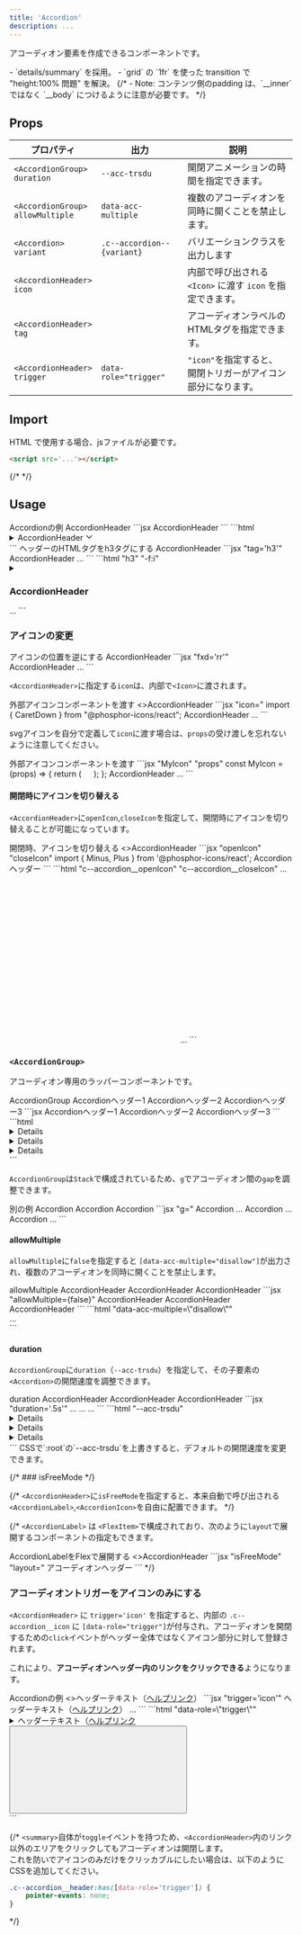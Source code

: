 ```yaml
---
title: 'Accordion'
description: ...
---
```




アコーディオン要素を作成できるコンポーネントです。


<Note title='実装方法について' type='info'>
- `details/summary` を採用。
- `grid` の `1fr` を使った transition で "height:100% 問題" を解決。
	{/* - Note: コンテンツ側のpadding は、`__inner` ではなく `__body` につけるように注意が必要です。 */}
</Note>


## Props

| プロパティ | 出力 | 説明 | 
|---|---|---|
| <PropBadge>`<AccordionGroup>`</PropBadge><br/>`duration` | <PropBadge type="cssvar">`--acc-trsdu`</PropBadge> | 開閉アニメーションの時間を指定できます。 |
| <PropBadge>`<AccordionGroup>`</PropBadge><br/>`allowMultiple` | <PropBadge type="attr">`data-acc-multiple`</PropBadge> | 複数のアコーディオンを同時に開くことを禁止します。 |
| <PropBadge>`<Accordion>`</PropBadge><br/>`variant` | <PropBadge type="attr">`.c--accordion--{variant}`</PropBadge> | バリエーションクラスを出力します |
| <PropBadge>`<AccordionHeader>`</PropBadge><br/>`icon` || 内部で呼び出される`<Icon>` に渡す `icon` を指定できます。 |
| <PropBadge>`<AccordionHeader>`</PropBadge><br/>`tag` || アコーディオンラベルのHTMLタグを指定できます。 |
| <PropBadge>`<AccordionHeader>`</PropBadge><br/>`trigger` | <PropBadge type="attr">`data-role="trigger"`</PropBadge> | `"icon"`を指定すると、 開閉トリガーがアイコン部分になります。|



## Import

<ImportCode component='Accordion, AccordionHeader, AccordionBody' />


HTML で使用する場合、jsファイルが必要です。

```html
<script src='...'></script>
```
{/* <script src="index.js" type="module"></script> */}


## Usage

<Preview>
	<PreviewTitle>Accordionの例</PreviewTitle>
	<PreviewArea p='20'>
		<Accordion p='20'>
			<AccordionHeader>AccordionHeader</AccordionHeader>
			<AccordionBody mbs='20'>
				<DammyText length="l" />
			</AccordionBody>
		</Accordion>
	</PreviewArea>
	<PreviewCode slot='tab' label='JSX'>
```jsx
<Accordion p='20'>
	<AccordionHeader>AccordionHeader</AccordionHeader>
	<AccordionBody mbs='20'>
		<DammyText length="l" />
	</AccordionBody>
</Accordion>
```
	</PreviewCode>
	<PreviewCode slot='tab' label='HTML'>
```html
<details class="c--accordion -p:20">
	<summary class="c--accordion__header l--flex -ai:c">
		<span class="c--accordion__label -fx:1">AccordionHeader</span>
		<span class="c--accordion__icon -d:if">
			<svg xmlns="http://www.w3.org/2000/svg" viewBox="0 0 256 256" width="1em" height="1em" fill="currentColor" focusable="false" class="a--icon" aria-hidden="true"> <path d="M216.49,104.49l-80,80a12,12,0,0,1-17,0l-80-80a12,12,0,0,1,17-17L128,159l71.51-71.52a12,12,0,0,1,17,17Z"></path></svg>
		</span>
	</summary>
	<div class="c--accordion__body l--grid -mbs:20">
		<div class="c--accordion__inner -ov:h">
			<p>Lorem ipsum...</p>
		</div>
	</div>
</details>
```
	</PreviewCode>
</Preview>


<Preview>
	<PreviewTitle>ヘッダーのHTMLタグをh3タグにする</PreviewTitle>
	<PreviewArea p='20'>
		<Accordion p='20'>
			<AccordionHeader tag='h3'>AccordionHeader</AccordionHeader>
			<AccordionBody mbs='20'>
				<DammyText length="l" />
			</AccordionBody>
		</Accordion>
	</PreviewArea>
	<PreviewCode slot='tab' label='JSX'>
	```jsx "tag='h3'"
	<Accordion p='20'>
		<AccordionHeader tag='h3'>AccordionHeader</AccordionHeader>
		<AccordionBody mbs='20'>...</AccordionBody>
	</Accordion>
	```
	</PreviewCode>
	<PreviewCode slot='tab' label='HTML'>
	```html "h3" "-f:i"
	<details class="c--accordion -p:20">
		<summary class="c--accordion__header l--flex -ai:c">
			<h3 class="c--accordion__label -f:i -fx:1">AccordionHeader</h3>
			...
	```
	</PreviewCode>
</Preview>


### アイコンの変更

<Preview>
	<PreviewTitle>アイコンの位置を逆にする</PreviewTitle>
	<PreviewArea p='20'>
		<Accordion p='20'>
			<AccordionHeader fxd='rr'>AccordionHeader</AccordionHeader>
			<AccordionBody mbs='20'>
				<DammyText length="l" />
			</AccordionBody>
		</Accordion>
	</PreviewArea>
	<PreviewCode>
```jsx "fxd='rr'"
<Accordion p='20'>
	<AccordionHeader fxd='rr'>AccordionHeader</AccordionHeader>
	<AccordionBody mbs='20'>...</AccordionBody>
</Accordion>
```
	</PreviewCode>
</Preview>

`<AccordionHeader>`に指定する`icon`は、内部で`<Icon>`に渡されます。

<Preview>
	<PreviewTitle>外部アイコンコンポーネントを渡す</PreviewTitle>
	<PreviewArea p='20'>
		<Accordion p='20'>
			<AccordionHeader icon={{as:CaretDown, weight:'fill'}}>
				<>AccordionHeader</>
			</AccordionHeader>
			<AccordionBody mbs='20'>
				<DammyText length="l" />
			</AccordionBody>
		</Accordion>
	</PreviewArea>
	<PreviewCode>
```jsx "icon="
import { CaretDown } from "@phosphor-icons/react";

<Accordion p='20'>
	<AccordionHeader icon={{as:CaretDown, weight:'fill'}}>AccordionHeader</AccordionHeader>
	<AccordionBody mbs='20'>...</AccordionBody>
</Accordion>
```
	</PreviewCode>
</Preview>

svgアイコンを自分で定義して`icon`に渡す場合は、`props`の受け渡しを忘れないように注意してください。

<Preview>
	<PreviewTitle>外部アイコンコンポーネントを渡す</PreviewTitle>
	<PreviewCode>
```jsx "MyIcon" "props"
const MyIcon = (props) => {
	return (
		<svg
			xmlns="http://www.w3.org/2000/svg" 
			viewBox="0 0 24 24"
			width='1em'
			height='1em'
			{...props}
		>...</svg>
	);
};

<Accordion>
	<AccordionHeader icon={MyIcon}>AccordionHeader</AccordionHeader>
	<AccordionBody mbs='20'>...</AccordionBody>
</Accordion>
```
	</PreviewCode>
</Preview>

#### 開閉時にアイコンを切り替える

`<AccordionHeader>`に`openIcon`,`closeIcon`を指定して、開閉時にアイコンを切り替えることが可能になっています。

<Preview>
	<PreviewTitle>開閉時、アイコンを切り替える</PreviewTitle>
	<PreviewArea p='20'>
		<Accordion p='20'>
			<AccordionHeader openIcon={{as:Plus, weight:'bold'}} closeIcon={{as:Minus, weight:'bold'}}>
				<>AccordionHeader</>
			</AccordionHeader>
			<AccordionBody mbs='20'>
				<DammyText />
			</AccordionBody>
		</Accordion>
	</PreviewArea>
	<PreviewCode slot='tab' label='JSX'>
```jsx "openIcon" "closeIcon"
import { Minus, Plus } from '@phosphor-icons/react';

<Accordion p='20'>
	<AccordionHeader openIcon={{as:Plus, weight:'bold'}} closeIcon={{as:Minus, weight:'bold'}}>
		Accordionヘッダー
	</AccordionHeader>
	<AccordionBody mbs='20'>
		<DammyText />
	</AccordionBody>
</Accordion>
```
	</PreviewCode>
		<PreviewCode slot='tab' label='HTML'>
```html "c--accordion__openIcon" "c--accordion__closeIcon"
...
		<span class="c--accordion__icon -d:if">
			<svg class="c--accordion__openIcon a--icon" ...>...</svg>
			<svg class="c--accordion__closeIcon a--icon" ...>...</svg>
		</span>
...
```
	</PreviewCode>
</Preview>



### `<AccordionGroup>`

アコーディオン専用のラッパーコンポーネントです。

<Preview>
	<PreviewTitle>AccordionGroup</PreviewTitle>
	<PreviewArea p={30}>
		<AccordionGroup hasDivider bd>
			<Accordion p='20' ov='h'>
				<AccordionHeader>Accordionヘッダー1</AccordionHeader>
				<AccordionBody mbs='20'>
					<DammyText length="l" />
				</AccordionBody>
			</Accordion>
			<Accordion p='20'>
				<AccordionHeader>Accordionヘッダー2</AccordionHeader>
				<AccordionBody mbs='20'>
					<DammyText length="l" />
				</AccordionBody>
			</Accordion>
			<Accordion p='20'>
				<AccordionHeader>Accordionヘッダー3</AccordionHeader>
				<AccordionBody mbs='20'>
					<DammyText length="l" />
				</AccordionBody>
			</Accordion>
		</AccordionGroup>
	</PreviewArea>
	<PreviewCode slot='tab' label='JSX'>
		```jsx
		<AccordionGroup hasDivider bd>
			<Accordion p='20'>
				<AccordionHeader>Accordionヘッダー1</AccordionHeader>
				<AccordionBody mbs='20'>
					<DammyText length="l" />
				</AccordionBody>
			</Accordion>
			<Accordion p='20'>
				<AccordionHeader>Accordionヘッダー2</AccordionHeader>
				<AccordionBody mbs='20'>
					<DammyText length="l" />
				</AccordionBody>
			</Accordion>
			<Accordion p='20'>
				<AccordionHeader>Accordionヘッダー3</AccordionHeader>
				<AccordionBody mbs='20'>
					<DammyText length="l" />
				</AccordionBody>
			</Accordion>
		```
	</PreviewCode>
	<PreviewCode slot='tab' label='HTML'>
```html
<div class="c--accordionGroup l--stack has--divider -bd:">
	<details class="c--accordion -p:20">
		...
	</details>
	<details class="c--accordion -p:20">
		...
	</details>
	<details class="c--accordion -p:20">
		...
	</details>
</div>
```
	</PreviewCode>
</Preview>


`AccordionGroup`は`Stack`で構成されているため、`g`でアコーディオン間の`gap`を調整できます。

<Preview>
	<PreviewTitle>別の例</PreviewTitle>
	<PreviewArea p={30}>
		<AccordionGroup g='20'>
			<Accordion bgc='base-2' bxsh='1' bdrs='m'>
				<AccordionHeader p='30'>Accordion</AccordionHeader>
				<AccordionBody p='30' bd='t' bdc='divider'>
					<DammyText length="l" />
				</AccordionBody>
			</Accordion>
			<Accordion bgc='base-2' bxsh='1' bdrs='m'>
				<AccordionHeader p='30'>Accordion</AccordionHeader>
				<AccordionBody p='30' bd='t' bdc='divider'>
					<DammyText length="l" />
				</AccordionBody>
			</Accordion>
			<Accordion bgc='base-2' bxsh='1' bdrs='m'>
				<AccordionHeader p='30'>Accordion</AccordionHeader>
				<AccordionBody  p='30' bd='t' bdc='divider'>
					<DammyText length="l" />
				</AccordionBody>
			</Accordion>
		</AccordionGroup>
	</PreviewArea>
	<PreviewCode>
```jsx "g="
<AccordionGroup g='20'>
	<Accordion bgc='base-2' bxsh='1' bdrs='m'>
		<AccordionHeader p='30'>Accordion</AccordionHeader>
		<AccordionBody p='30' bd='t' bdc='divider'>...</AccordionBody>
	</Accordion>
	<Accordion bgc='base-2' bxsh='1' bdrs='m'>
		<AccordionHeader p='30'>Accordion</AccordionHeader>
		<AccordionBody p='30' bd='t' bdc='divider'>...</AccordionBody>
	</Accordion>
	<Accordion bgc='base-2' bxsh='1' bdrs='m'>
		<AccordionHeader p='30'>Accordion</AccordionHeader>
		<AccordionBody p='30' bd='t' bdc='divider'>...</AccordionBody>
	</Accordion>
</AccordionGroup>
```
	</PreviewCode>
</Preview>



#### allowMultiple


`allowMultiple`に`false`を指定すると `[data-acc-multiple="disallow"]`が出力され、複数のアコーディオンを同時に開くことを禁止します。

<Preview>
	<PreviewTitle>allowMultiple</PreviewTitle>
	<PreviewArea p={30}>
		<AccordionGroup hasDivider bdc='base' allowMultiple={false}>
			<Accordion>
				<AccordionHeader p='30' bgc='text' c='base'>AccordionHeader</AccordionHeader>
				<AccordionBody p='30'>
					<DammyText length="l" />
				</AccordionBody>
			</Accordion>
			<Accordion>
				<AccordionHeader p='30' bgc='text' c='base'>AccordionHeader</AccordionHeader>
				<AccordionBody p='30'>
					<DammyText length="l" />
				</AccordionBody>
			</Accordion>
			<Accordion>
				<AccordionHeader p='30' bgc='text' c='base'>AccordionHeader</AccordionHeader>
				<AccordionBody p='30'>
					<DammyText length="l" />
				</AccordionBody>
			</Accordion>
		</AccordionGroup>
	</PreviewArea>
	<PreviewCode slot='tab' label='JSX'>
```jsx "allowMultiple={false}"
<AccordionGroup hasDivider bdc='base' allowMultiple={false}>
	<Accordion>
		<AccordionHeader p='30' bgc='text' c='base'>AccordionHeader</AccordionHeader>
		<AccordionBody p='30'>
			<DammyText length="l" />
		</AccordionBody>
	</Accordion>
	<Accordion>
		<AccordionHeader p='30' bgc='text' c='base'>AccordionHeader</AccordionHeader>
		<AccordionBody p='30'>
			<DammyText length="l" />
		</AccordionBody>
	</Accordion>
	<Accordion>
		<AccordionHeader p='30' bgc='text' c='base'>AccordionHeader</AccordionHeader>
		<AccordionBody p='30'>
			<DammyText length="l" />
		</AccordionBody>
	</Accordion>
</AccordionGroup>
```
	</PreviewCode>
	<PreviewCode slot='tab' label='HTML'>
```html "data-acc-multiple=\"disallow\""
<div class="c--accordionGroup l--stack" data-acc-multiple="disallow">
	...
</div>
```
	</PreviewCode>
</Preview>


#### duration

`AccordionGroup`に`duration`（`--acc-trsdu`）を指定して、その子要素の`<Accordion>`の開閉速度を調整できます。

<Preview>
	<PreviewTitle>duration</PreviewTitle>
	<PreviewArea p={30}>
		<AccordionGroup hasDivider bd duration='.5s'>
			<Accordion p='30'>
				<AccordionHeader>AccordionHeader</AccordionHeader>
				<AccordionBody mbs='20'>
					<DammyText length="l" />
				</AccordionBody>
			</Accordion>
			<Accordion p='30'>
				<AccordionHeader>AccordionHeader</AccordionHeader>
				<AccordionBody mbs='20'>
					<DammyText length="l" />
				</AccordionBody>
			</Accordion>
			<Accordion p='30'>
				<AccordionHeader>AccordionHeader</AccordionHeader>
				<AccordionBody mbs='20'>
					<DammyText length="l" />
				</AccordionBody>
			</Accordion>
		</AccordionGroup>
	</PreviewArea>
	<PreviewCode slot='tab' label='JSX'>
```jsx "duration='.5s'"
<AccordionGroup duration='.5s' hasDivider bd>
	<Accordion>...</Accordion>
	<Accordion>...</Accordion>
	<Accordion>...</Accordion>
</AccordionGroup>
```
	</PreviewCode>
	<PreviewCode slot='tab' label='HTML'>
```html "--acc-trsdu"
<div class="c--accordionGroup l--stack has--divider -bd:" style="--acc-trsdu:.5s">
	<details class="c--accordion">...</details>
	<details class="c--accordion">...</details>
	<details class="c--accordion">...</details>
</div>
```
	</PreviewCode>
</Preview>


<Callout type='info'>
CSSで`:root`の`--acc-trsdu`を上書きすると、デフォルトの開閉速度を変更できます。
</Callout>


{/* ### isFreeMode */}

{/* `<AccordionHeader>`に`isFreeMode`を指定すると、本来自動で呼び出される`<AccordionLabel>`,`<AccordionIcon>`を自由に配置できます。 */}


{/* `<AccordionLabel>` は `<FlexItem>`で構成されており、次のように`layout`で展開するコンポーネントの指定もできます。

<Preview>
	<PreviewTitle>AccordionLabelをFlexで展開する</PreviewTitle>
	<PreviewArea p='20'>
		<Accordion>
			<AccordionHeader isFreeMode>
				<AccordionLabel layout={Flex} ai='c' g='5' tag='h3'>
					<><Icon as={Question} fz='2xl' />AccordionHeader</>
				</AccordionLabel>
				<AccordionIcon />
			</AccordionHeader>
			<AccordionBody mbs='20'>
				<DammyText length="l" />
			</AccordionBody>
		</Accordion>
	</PreviewArea>
	<PreviewCode>
```jsx "isFreeMode" "layout="
<Accordion>
	<AccordionHeader isFreeMode>
		<AccordionLabel layout={Flex} ai='c' g='5' tag='h3'>
			<Icon as={Question} fz='2xl' />
			アコーディオンヘッダー
		</AccordionLabel>
		<AccordionIcon />
	</AccordionHeader>
	<AccordionBody mbs='20'>
		<DammyText length="l" />
	</AccordionBody>
</Accordion>
```
	</PreviewCode>
</Preview> */}



### アコーディオントリガーをアイコンのみにする

`<AccordionHeader>` に `trigger='icon'` を指定すると、内部の `.c--accordion__icon` に `[data-role="trigger"]`が付与され、アコーディオンを開閉するための`click`イベントがヘッダー全体ではなくアイコン部分に対して登録されます。

これにより、**アコーディオンヘッダー内のリンクをクリックできる**ようになります。

<Preview>
	<PreviewTitle>Accordionの例</PreviewTitle>
	<PreviewArea p='20'>
		<Accordion p='20'>
			<AccordionHeader trigger='icon'>
				<>ヘッダーテキスト（<a href="#acc">ヘルプリンク</a>）</>
			</AccordionHeader>
			<AccordionBody mbs='20'>
				<DammyText />
			</AccordionBody>
		</Accordion>
	</PreviewArea>
	<PreviewCode slot='tab' label='JSX'>
```jsx "trigger='icon'"
<Accordion p='20'>
	<AccordionHeader trigger='icon'>
		ヘッダーテキスト（<a href="#acc">ヘルプリンク</a>）
	</AccordionHeader>
	<AccordionBody mbs='20'>...</AccordionBody>
</Accordion>
```
	</PreviewCode>
	<PreviewCode slot='tab' label='HTML'>
```html "data-role=\"trigger\""
<details class="c--accordion -p:20">
	<summary class="c--accordion__header l--flex -ai:c">
		<span class="c--accordion__label -fx:1">ヘッダーテキスト（<a href="#acc">ヘルプリンク</a></span>
		<button class="c--accordion__icon -d:if" data-role="trigger">
			<svg class="a--icon"...>...</svg>
		</button>
	</summary>
	<div class="c--accordion__body l--grid -mbs:20">
		<div class="c--accordion__inner -ov:h">...</div>
	</div>
</details>
```
	</PreviewCode>
</Preview>

{/* 
<Note title='Note:' type='note' isFlow='s'>
`<summary>`自体が`toggle`イベントを持つため、`<AccordionHeader>`内のリンク以外のエリアをクリックしてもアコーディオンは開閉します。  
これを防いでアイコンのみだけをクリッカブルにしたい場合は、以下のようにCSSを追加してください。

```css
.c--accordion__header:has([data-role='trigger']) {
	pointer-events: none;
}
```
</Note> */}
